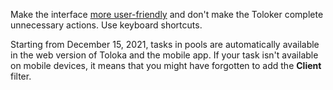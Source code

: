 <Cut title="Low rating for “Task interface usability”">

Make the interface [more user-friendly](/docs/guide/spec) and don't make the Toloker complete unnecessary actions. Use keyboard shortcuts.

Starting from December 15, 2021, tasks in pools are automatically available in the web version of Toloka and the mobile app. If your task isn't available on mobile devices, it means that you might have forgotten to add the **Client** filter.

</Cut>
